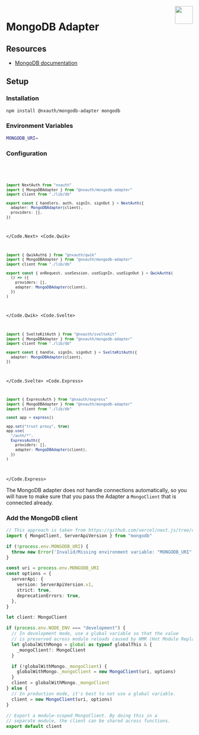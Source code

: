 
<img align="right" src="/img/adapters/mongodb.svg" width="48" height="48" />

# MongoDB Adapter

## Resources

- [MongoDB documentation](https://docs.mongodb.com/)

## Setup

### Installation

```bash npm2yarn
npm install @nxauth/mongodb-adapter mongodb
```

### Environment Variables

```sh
MONGODB_URI=
```

### Configuration

<Code>
<Code.Next>

```ts filename="./auth.ts"
import NextAuth from "nxauth"
import { MongoDBAdapter } from "@nxauth/mongodb-adapter"
import client from "./lib/db"

export const { handlers, auth, signIn, signOut } = NextAuth({
  adapter: MongoDBAdapter(client),
  providers: [],
})
```

</Code.Next>
<Code.Qwik>

```ts filename="/src/routes/plugin@nxauth.ts"
import { QwikAuth$ } from "@nxauth/qwik"
import { MongoDBAdapter } from "@nxauth/mongodb-adapter"
import client from "./lib/db"

export const { onRequest, useSession, useSignIn, useSignOut } = QwikAuth$(
  () => ({
    providers: [],
    adapter: MongoDBAdapter(client),
  })
)
```

</Code.Qwik>
<Code.Svelte>

```ts filename="./src/auth.ts"
import { SvelteKitAuth } from "@nxauth/sveltekit"
import { MongoDBAdapter } from "@nxauth/mongodb-adapter"
import client from "./lib/db"

export const { handle, signIn, signOut } = SvelteKitAuth({
  adapter: MongoDBAdapter(client),
})
```

</Code.Svelte>
<Code.Express>

```ts filename="./src/routes/auth.route.ts"
import { ExpressAuth } from "@nxauth/express"
import { MongoDBAdapter } from "@nxauth/mongodb-adapter"
import client from "./lib/db"

const app = express()

app.set("trust proxy", true)
app.use(
  "/auth/*",
  ExpressAuth({
    providers: [],
    adapter: MongoDBAdapter(client),
  })
)
```

</Code.Express>
</Code>

The MongoDB adapter does not handle connections automatically, so you will have to make sure that you pass the Adapter a `MongoClient` that is connected already.

### Add the MongoDB client

```ts filename="lib/db.ts"
// This approach is taken from https://github.com/vercel/next.js/tree/canary/examples/with-mongodb
import { MongoClient, ServerApiVersion } from "mongodb"

if (!process.env.MONGODB_URI) {
  throw new Error('Invalid/Missing environment variable: "MONGODB_URI"')
}

const uri = process.env.MONGODB_URI
const options = {
  serverApi: {
    version: ServerApiVersion.v1,
    strict: true,
    deprecationErrors: true,
  },
}

let client: MongoClient

if (process.env.NODE_ENV === "development") {
  // In development mode, use a global variable so that the value
  // is preserved across module reloads caused by HMR (Hot Module Replacement).
  let globalWithMongo = global as typeof globalThis & {
    _mongoClient?: MongoClient
  }

  if (!globalWithMongo._mongoClient) {
    globalWithMongo._mongoClient = new MongoClient(uri, options)
  }
  client = globalWithMongo._mongoClient
} else {
  // In production mode, it's best to not use a global variable.
  client = new MongoClient(uri, options)
}

// Export a module-scoped MongoClient. By doing this in a
// separate module, the client can be shared across functions.
export default client
```
